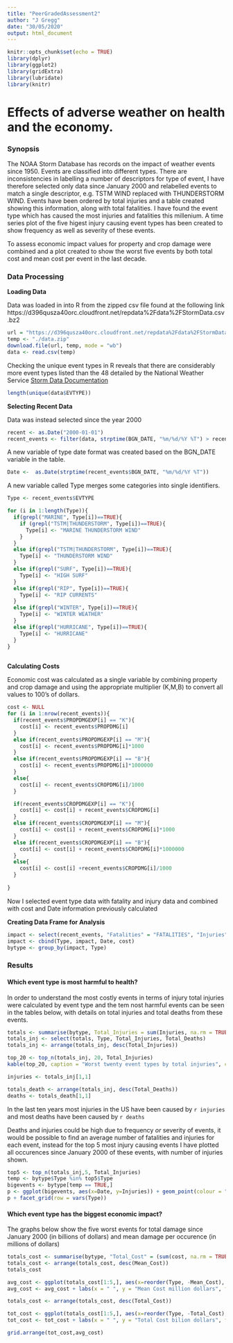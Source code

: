 ```yaml
---
title: "PeerGradedAssessment2"
author: "J Gregg"
date: "30/05/2020"
output: html_document
---
```


```r
knitr::opts_chunk$set(echo = TRUE)
library(dplyr)
library(ggplot2)
library(gridExtra)
library(lubridate)
library(knitr)
```

Effects of adverse weather on health and the economy.
====================================================

### Synopsis

The NOAA Storm Database has records on the impact of weather events since 1950. Events are classified into different types. There are inconsistencies in labelling a number of descriptors for type of event, I have therefore selected only data since January 2000 and relabelled events to match a single descriptor, e.g. TSTM WIND replaced with THUNDERSTORM WIND. Events have been ordered by total injuries and a table created showing this information, along with total fatalities. I have found the event type which has caused the most injuries and fatalities this millenium. A time series plot of the five higest injury causing event types has been created to show frequency as well as severity of these events. 

To assess economic impact values for property and crop damage were combined and a plot created to show the worst five events by both total cost and mean cost per event in the last decade.

### Data Processing

**Loading Data**

Data was loaded in into R from the zipped csv file found at the following link https://d396qusza40orc.cloudfront.net/repdata%2Fdata%2FStormData.csv.bz2

```r

url = "https://d396qusza40orc.cloudfront.net/repdata%2Fdata%2FStormData.csv.bz2"
temp <- "./data.zip"
download.file(url, temp, mode = "wb")
data <- read.csv(temp)

```

Checking the unique event types in R reveals that there are considerably more event types listed than the 48 detailed by the National Weather Service [Storm Data Documentation](https://d396qusza40orc.cloudfront.net/repdata%2Fpeer2_doc%2Fpd01016005curr.pdf)

```r
length(unique(data$EVTYPE))
```

**Selecting Recent Data**

Data was instead selected since the year 2000

```r
recent <- as.Date("2000-01-01")
recent_events <- filter(data, strptime(BGN_DATE, "%m/%d/%Y %T") > recent)
```

A new variable of type date format was created based on the BGN_DATE variable in the table. 
```r
Date <-  as.Date(strptime(recent_events$BGN_DATE, "%m/%d/%Y %T"))
```

A new variable called Type merges some categories into single identifiers. 
```r
Type <- recent_events$EVTYPE

for (i in 1:length(Type)){
  if(grepl("MARINE", Type[i])==TRUE){
    if (grepl("TSTM|THUNDERSTORM", Type[i])==TRUE){
      Type[i] <- "MARINE THUNDERSTORM WIND"
    }
  }
  else if(grepl("TSTM|THUNDERSTORM", Type[i])==TRUE){
    Type[i] <- "THUNDERSTORM WIND"
  }
  else if(grepl("SURF", Type[i])==TRUE){
    Type[i] <- "HIGH SURF"
  }
  else if(grepl("RIP", Type[i])==TRUE){
    Type[i] <- "RIP CURRENTS"
  }
  else if(grepl("WINTER", Type[i])==TRUE){
    Type[i] <- "WINTER WEATHER"
  }
  else if(grepl("HURRICANE", Type[i])==TRUE){
    Type[i] <- "HURRICANE"
  }
}
  

```

**Calculating Costs**

Economic cost was calculated as a single variable by combining property and crop damage and using the appropriate multiplier (K,M,B) to convert all values to 100's of dollars.

```r
cost <- NULL
for (i in 1:nrow(recent_events)){
  if(recent_events$PROPDMGEXP[i] == "K"){
    cost[i] <- recent_events$PROPDMG[i] 
  }
  else if(recent_events$PROPDMGEXP[i] == "M"){
    cost[i] <- recent_events$PROPDMG[i]*1000 
  }  
  else if(recent_events$PROPDMGEXP[i] == "B"){
    cost[i] <- recent_events$PROPDMG[i]*1000000 
  }  
  else{
    cost[i] <- recent_events$CROPDMG[i]/1000 
  }

  if(recent_events$CROPDMGEXP[i] == "K"){
    cost[i] <- cost[i] + recent_events$CROPDMG[i] 
  }
  else if(recent_events$CROPDMGEXP[i] == "M"){
    cost[i] <- cost[i] + recent_events$CROPDMG[i]*1000 
  }  
  else if(recent_events$CROPDMGEXP[i] == "B"){
    cost[i] <- cost[i] + recent_events$CROPDMG[i]*1000000 
  }  
  else{
    cost[i] <- cost[i] +recent_events$CROPDMG[i]/1000 
  }
    
}

```

Now I selected event type data with fatality and injury data and combined with cost and Date information previously calculated

**Creating Data Frame for Analysis**

```r
impact <- select(recent_events, "Fatalities" = "FATALITIES", "Injuries" ="INJURIES")
impact <- cbind(Type, impact, Date, cost)
bytype <- group_by(impact, Type)
```


### Results

#### Which event type is most harmful to health?

In order to understand the most costly events in terms of injury total injuries were calculated by event type and the tem nost harmful events can be seen in the tables below, with details on total injuries and total deaths from these events.

```r

totals <- summarise(bytype, Total_Injuries = sum(Injuries, na.rm = TRUE), Total_Deaths= sum(Fatalities, na.rm = TRUE))
totals_inj <- select(totals, Type, Total_Injuries, Total_Deaths)
totals_inj <- arrange(totals_inj, desc(Total_Injuries))

top_20 <- top_n(totals_inj, 20, Total_Injuries)
kable(top_20, caption = "Worst twenty event types by total injuries", col.names = c("Type of Event", "Total Injuries", "Total Deaths"))
```


```r
injuries <- totals_inj[1,1]
```

```r
totals_death <- arrange(totals_inj, desc(Total_Deaths))
deaths <- totals_death[1,1]
```

In the last ten years most injuries in the US have been caused by `r injuries` and most deaths have been caused by `r deaths`

Deaths and injuries could be high due to frequency *or* severity of events, it would be possible to find an average number of fatalities and injuries for each event, instead for the top 5 most injury causing events I have plotted all occurences since January 2000 of these events, with number of injuries shown. 

```r
top5 <- top_n(totals_inj,5, Total_Injuries)
temp <- bytype$Type %in% top5$Type
bigevents <- bytype[temp == TRUE,]
p <- ggplot(bigevents, aes(x=Date, y=Injuries)) + geom_point(colour = "blue")
p + facet_grid(row = vars(Type))

```


#### Which event type has the biggest economic impact?

The graphs below show the five worst events for total damage since January 2000 (in billions of dollars) and mean damage per occurence (in millions of dollars)

```r

totals_cost <- summarise(bytype, "Total_Cost" = (sum(cost, na.rm = TRUE))/1000000, "Mean_Cost" = (mean(cost, na.rm = TRUE))/1000)
totals_cost <- arrange(totals_cost, desc(Mean_Cost))
totals_cost

avg_cost <- ggplot(totals_cost[1:5,], aes(x=reorder(Type, -Mean_Cost), y=Mean_Cost, fill=reorder(Type, -Mean_Cost))) +  geom_bar(stat="identity") + theme(axis.text.x=element_blank(),axis.ticks.x=element_blank())
avg_cost <- avg_cost + labs(x = " ", y = "Mean Cost million dollars", fill = "Type")

totals_cost <- arrange(totals_cost, desc(Total_Cost))

tot_cost <- ggplot(totals_cost[1:5,], aes(x=reorder(Type, -Total_Cost), y=Total_Cost, fill=reorder(Type, -Total_Cost))) +  geom_bar(stat="identity") + theme(axis.text.x=element_blank(),axis.ticks.x=element_blank())
tot_cost <- tot_cost + labs(x = " ", y = "Total Cost bilion dollars", fill = "Type")

grid.arrange(tot_cost,avg_cost)
```




